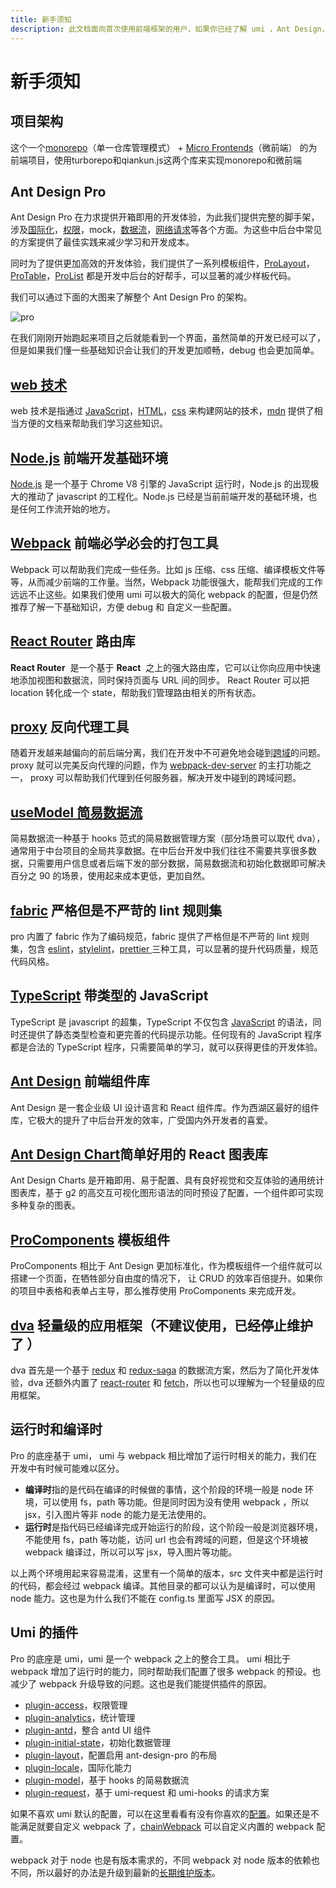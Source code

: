 ```yaml
---
title: 新手须知
description: 此文档面向首次使用前端框架的用户，如果你已经了解 umi ，Ant Design，webpack 等开发工具可以快速略过。
---
```


# 新手须知

## 项目架构

这个一个[monorepo](https://www.explainthis.io/zh-hans/swe/why-use-monorepo)（单一仓库管理模式） + [Micro Frontends](https://qiankun.umijs.org/zh/guide)（微前端） 的为前端项目，使用turborepo和qiankun.js这两个库来实现monorepo和微前端

## Ant Design Pro

Ant Design Pro 在力求提供开箱即用的开发体验，为此我们提供完整的脚手架，涉及[国际化](https://umijs.org/zh-CN/plugins/plugin-locale)，[权限](https://umijs.org/zh-CN/plugins/plugin-access)，mock，[数据流](https://umijs.org/zh-CN/plugins/plugin-model)，[网络请求](https://umijs.org/zh-CN/plugins/plugin-request)等各个方面。为这些中后台中常见的方案提供了最佳实践来减少学习和开发成本。

同时为了提供更加高效的开发体验，我们提供了一系列模板组件，[ProLayout](https://procomponents.ant.design/components/layout)，[ProTable](https://procomponents.ant.design/components/table)，[ProList](https://procomponents.ant.design/components/list) 都是开发中后台的好帮手，可以显著的减少样板代码。

我们可以通过下面的大图来了解整个 Ant Design Pro 的架构。

![pro](https://gw.alipayobjects.com/zos/antfincdn/AhUzrugUr%26/yuque_diagram.jpg)

在我们刚刚开始跑起来项目之后就能看到一个界面，虽然简单的开发已经可以了，但是如果我们懂一些基础知识会让我们的开发更加顺畅，debug 也会更加简单。

## [web 技术](https://developer.mozilla.org/zh-CN/docs/Web/Reference)

web 技术是指通过 [JavaScript](https://developer.mozilla.org/zh-CN/docs/Web/JavaScript/Reference)，[HTML](https://developer.mozilla.org/zh-CN/docs/Glossary/HTML)，[css](https://developer.mozilla.org/zh-CN/docs/Glossary/CSS) 来构建网站的技术，[mdn](https://developer.mozilla.org/zh-CN/docs/Web/Guide) 提供了相当方便的文档来帮助我们学习这些知识。

## [Node.js](https://nodejs.org/en/) 前端开发基础环境

[Node.js](https://nodejs.org/en/) 是一个基于 Chrome V8 引擎的 JavaScript 运行时，Node.js 的出现极大的推动了 javascript 的工程化。Node.js 已经是当前前端开发的基础环境，也是任何工作流开始的地方。

## [Webpack](https://webpack.js.org/) 前端必学必会的打包工具

Webpack 可以帮助我们完成一些任务。比如 js 压缩、css 压缩、编译模板文件等等，从而减少前端的工作量。当然，Webpack 功能很强大，能帮我们完成的工作远远不止这些。如果我们使用 umi 可以极大的简化 webpack 的配置，但是仍然推荐了解一下基础知识，方便 debug 和 自定义一些配置。

## [React Router](https://reactrouter.com/web/guides/quick-start) 路由库

**React Router**  是一个基于 **React**  之上的强大路由库，它可以让你向应用中快速地添加视图和数据流，同时保持页面与 URL 间的同步。 React Router 可以把 location 转化成一个 state，帮助我们管理路由相关的所有状态。

## [proxy](https://webpack.docschina.org/configuration/dev-server/) 反向代理工具

随着开发越来越偏向的前后端分离，我们在开发中不可避免地会碰到[跨域](https://www.ruanyifeng.com/blog/2016/04/cors.html)的问题。proxy 就可以完美反向代理的问题，作为 [webpack-dev-server](https://github.com/webpack/webpack-dev-server) 的主打功能之一， proxy 可以帮助我们代理到任何服务器，解决开发中碰到的跨域问题。

## [useModel 简易数据流](https://umijs.org/zh-CN/plugins/plugin-initial-state)

简易数据流一种基于 hooks 范式的简易数据管理方案（部分场景可以取代 dva），通常用于中台项目的全局共享数据。在中后台开发中我们往往不需要共享很多数据，只需要用户信息或者后端下发的部分数据，简易数据流和初始化数据即可解决百分之 90 的场景，使用起来成本更低，更加自然。

## [fabric](https://github.com/umijs/fabric) 严格但是不严苛的 lint 规则集

pro 内置了 fabric 作为了编码规范，fabric 提供了严格但是不严苛的 lint 规则集，包含 [eslint](https://cn.eslint.org/)，[stylelint](https://stylelint.io/)，[prettier ](https://prettier.io/)三种工具，可以显著的提升代码质量，规范代码风格。

## [TypeScript](https://www.typescriptlang.org/) 带类型的 JavaScript

TypeScript 是 javascript 的超集，TypeScript 不仅包含 [JavaScript](https://zh.wikipedia.org/wiki/JavaScript) 的语法，同时还提供了静态类型检查和更完善的代码提示功能。任何现有的 JavaScript 程序都是合法的 TypeScript 程序，只需要简单的学习，就可以获得更佳的开发体验。

## [Ant Design](https://ant.design/index-cn) 前端组件库

Ant Design 是一套企业级 UI 设计语言和 React 组件库。作为西湖区最好的组件库，它极大的提升了中后台开发的效率，广受国内外开发者的喜爱。

## [Ant Design Chart](https://charts.ant.design/zh)简单好用的 React 图表库

Ant Design Charts 是开箱即用、易于配置、具有良好视觉和交互体验的通用统计图表库，基于 g2 的高交互可视化图形语法的同时预设了配置，一个组件即可实现多种复杂的图表。

## [ProComponents](https://procomponents.ant.design/) 模板组件

ProComponents 相比于 Ant Design 更加标准化，作为模板组件一个组件就可以搭建一个页面，在牺牲部分自由度的情况下， 让 CRUD 的效率百倍提升。如果你的项目中表格和表单占主导，那么推荐使用 ProComponents 来完成开发。

## [dva](https://dvajs.com/guide/#%E7%89%B9%E6%80%A7) 轻量级的应用框架（不建议使用，已经停止维护了 ）

dva 首先是一个基于 [redux](https://github.com/reduxjs/redux) 和 [redux-saga](https://github.com/redux-saga/redux-saga) 的数据流方案，然后为了简化开发体验，dva 还额外内置了 [react-router](https://github.com/ReactTraining/react-router) 和 [fetch](https://github.com/github/fetch)，所以也可以理解为一个轻量级的应用框架。

## 运行时和编译时

Pro 的底座基于 umi， umi 与 webpack 相比增加了运行时相关的能力，我们在开发中有时候可能难以区分。

- **编译时**指的是代码在编译的时候做的事情，这个阶段的环境一般是 node 环境，可以使用 fs，path 等功能。但是同时因为没有使用 webpack ，所以 jsx，引入图片等非 node 的能力是无法使用的。
- **运行时**是指代码已经编译完成开始运行的阶段，这个阶段一般是浏览器环境，不能使用 fs，path 等功能，访问 url 也会有跨域的问题，但是这个环境被 webpack 编译过，所以可以写 jsx，导入图片等功能。

以上两个环境用起来容易混淆，这里有一个简单的版本，src 文件夹中都是运行时的代码，都会经过 webpack 编译。其他目录的都可以认为是编译时，可以使用 node 能力。这也是为什么我们不能在 config.ts 里面写 JSX 的原因。

## Umi 的插件

Pro 的底座是 umi，umi 是一个 webpack 之上的整合工具。 umi 相比于 webpack 增加了运行时的能力，同时帮助我们配置了很多 webpack 的预设。也减少了 webpack 升级导致的问题。这也是我们能提供插件的原因。

- [plugin-access](https://umijs.org/zh-CN/plugins/plugin-access)，权限管理
- [plugin-analytics](https://umijs.org/zh-CN/plugins/plugin-analytics)，统计管理
- [plugin-antd](https://umijs.org/zh-CN/plugins/plugin-antd)，整合 antd UI 组件
- [plugin-initial-state](https://umijs.org/zh-CN/plugins/plugin-initial-state)，初始化数据管理
- [plugin-layout](https://umijs.org/zh-CN/plugins/plugin-layout)，配置启用 ant-design-pro 的布局
- [plugin-locale](https://umijs.org/zh-CN/plugins/plugin-locale)，国际化能力
- [plugin-model](https://umijs.org/zh-CN/plugins/plugin-model)，基于 hooks 的简易数据流
- [plugin-request](https://umijs.org/zh-CN/plugins/plugin-request)，基于 umi-request 和 umi-hooks 的请求方案

如果不喜欢 umi 默认的配置，可以在这里看看有没有你喜欢的[配置](https://umijs.org/zh-CN/config)。如果还是不能满足就要自定义 webpack 了，[chainWebpack](https://umijs.org/zh-CN/config#chainwebpack) 可以自定义内置的 webpack 配置。

webpack 对于 node 也是有版本需求的，不同 webpack 对 node 版本的依赖也不同，所以最好的办法是升级到最新的[长期维护版本](https://nodejs.org/en/)。
